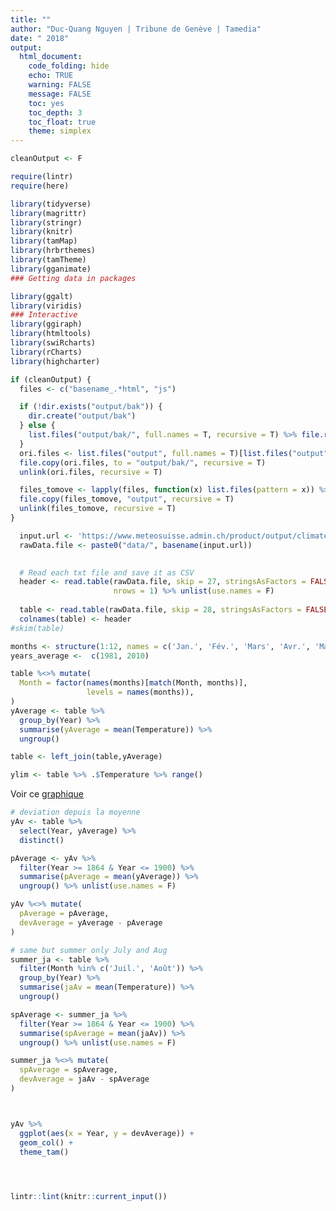 ```yaml
---
title: ""
author: "Duc-Quang Nguyen | Tribune de Genève | Tamedia"
date: " 2018"
output: 
  html_document:
    code_folding: hide
    echo: TRUE
    warning: FALSE
    message: FALSE
    toc: yes
    toc_depth: 3
    toc_float: true
    theme: simplex
---
```


```r
cleanOutput <- F

require(lintr)
require(here)

library(tidyverse)
library(magrittr)
library(stringr)
library(knitr)
library(tamMap)
library(hrbrthemes)
library(tamTheme)
library(gganimate)
### Getting data in packages

library(ggalt)
library(viridis)
### Interactive 
library(ggiraph)
library(htmltools)
library(swiRcharts)
library(rCharts)
library(highcharter)
```


```r
if (cleanOutput) {
  files <- c("basename_.*html", "js")

  if (!dir.exists("output/bak")) {
    dir.create("output/bak")
  } else {
    list.files("output/bak/", full.names = T, recursive = T) %>% file.remove()
  }
  ori.files <- list.files("output", full.names = T)[list.files("output") != "bak"]
  file.copy(ori.files, to = "output/bak/", recursive = T)
  unlink(ori.files, recursive = T)

  files_tomove <- lapply(files, function(x) list.files(pattern = x)) %>% unlist()
  file.copy(files_tomove, "output", recursive = T)
  unlink(files_tomove, recursive = T)
}
```


```r
  input.url <- 'https://www.meteosuisse.admin.ch/product/output/climate-data/homogenous-monthly-data-processing/data/homog_mo_GVE.txt'
  rawData.file <- paste0("data/", basename(input.url))

  
  # Read each txt file and save it as CSV
  header <- read.table(rawData.file, skip = 27, stringsAsFactors = FALSE, 
                       nrows = 1) %>% unlist(use.names = F)
  
  table <- read.table(rawData.file, skip = 28, stringsAsFactors = FALSE)
  colnames(table) <- header  
#skim(table)

months <- structure(1:12, names = c('Jan.', 'Fév.',	'Mars',	'Avr.',	'Mai',	'Juin',	'Juil.',	'Août',	'Sept.',	'Oct.',	'Nov.',	'Déc.'))
years_average <-  c(1981, 2010)

table %<>% mutate(
  Month = factor(names(months)[match(Month, months)], 
                 levels = names(months)),
)
yAverage <- table %>% 
  group_by(Year) %>% 
  summarise(yAverage = mean(Temperature)) %>% 
  ungroup()

table <- left_join(table,yAverage)

ylim <- table %>% .$Temperature %>% range()
```

Voir ce [graphique](https://www.meteosuisse.admin.ch/home/climat/changement-climatique-suisse.html)

```r
# deviation depuis la moyenne
yAv <- table %>% 
  select(Year, yAverage) %>% 
  distinct()

pAverage <- yAv %>% 
  filter(Year >= 1864 & Year <= 1900) %>% 
  summarise(pAverage = mean(yAverage)) %>% 
  ungroup() %>% unlist(use.names = F)

yAv %<>% mutate(
  pAverage = pAverage,
  devAverage = yAverage - pAverage
)

# same but summer only July and Aug
summer_ja <- table %>% 
  filter(Month %in% c('Juil.', 'Août')) %>% 
  group_by(Year) %>% 
  summarise(jaAv = mean(Temperature)) %>% 
  ungroup()

spAverage <- summer_ja %>% 
  filter(Year >= 1864 & Year <= 1900) %>% 
  summarise(spAverage = mean(jaAv)) %>% 
  ungroup() %>% unlist(use.names = F)

summer_ja %<>% mutate(
  spAverage = spAverage,
  devAverage = jaAv - spAverage
)



yAv %>% 
  ggplot(aes(x = Year, y = devAverage)) +
  geom_col() +
  theme_tam()


  

```


```r
lintr::lint(knitr::current_input())
```
